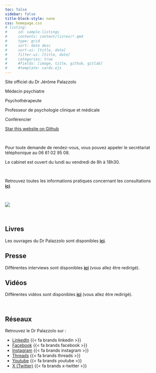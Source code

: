 ```yaml
---
toc: false
sidebar: false
title-block-style: none
css: homepage.css
# listing:
#     id: sample-listings
#     contents: content/livres/*.qmd
#     type: grid
#     sort: date desc
#     sort-ui: [title, date]
#     filter-ui: [title, date]
#     categories: true
#     #fields: [image, title, github, gitlab]
#     #template: cards.ejs
---
```


::: {#hero-banner .column-screen}

:::: {.grid .column-page}

::::: {.headline .g-col-lg-6 .g-col-12 .g-col-md-12}

:::::: h1
Site officiel du Dr Jérôme Palazzolo
::::::

:::::: h2
Médecin psychiatre

Psychothérapeute

Professeur de psychologie clinique et médicale

Conférencier
::::::

```{=html}
<a class="github-button" href="https://github.com/antoine-palazz/site-dr-palazzolo" data-icon="octicon-star" data-size="large" data-show-count="true" aria-label="Star this website on Github">Star this website on Github</a><script async defer src="https://buttons.github.io/buttons.js"></script>
```

<br>

Pour toute demande de rendez-vous, vous pouvez appeler le secrétariat téléphonique au 06 61 02 95 08.

Le cabinet est ouvert du lundi au vendredi de 8h à 18h30.

<br>

Retrouvez toutes les informations pratiques concernant les consultations **[ici](https://www.docteurjeromepalazzolo.fr/content/le_docteur/consultations.html)**.

<br>

:::::

::::: {.g-col-lg-6 .g-col-12 .g-col-md-12}
![](img/photo_profil.jpg)
:::::

::::

:::

<br>

## Livres

Les ouvrages du Dr Palazzolo sont disponibles **[ici](https://www.docteurjeromepalazzolo.fr/content/livres/)**.


## Presse

Différentes interviews sont disponibles **[ici](https://www.facebook.com/media/set/?set=a.10150356662827691&type=3)** (vous allez être redirigé).


## Vidéos

Différentes vidéos sont disponibles **[ici](https://www.youtube.com/channel/UCMF4Vhgt6gOYQaiE2jlKoHw)** (vous allez être redirigé).


<br>

## Réseaux

Retrouvez le Dr Palazzolo sur :


- [LinkedIn](https://www.linkedin.com/in/jerome-palazzolo/)  {{< fa brands linkedin >}}
- [Facebook](https://www.facebook.com/DrPalazzolo/)  {{< fa brands facebook >}}
- [Instagram](https://www.instagram.com/palazz06/)  {{< fa brands instagram >}}
- [Threads](https://www.threads.net/@palazz06)  {{< fa brands threads >}}
- [Youtube](https://www.youtube.com/channel/UCMF4Vhgt6gOYQaiE2jlKoHw)  {{< fa brands youtube >}}
- [X (Twitter)](https://twitter.com/palazz06)  {{< fa brands x-twitter >}}

<br>

<!--
## Livres

::: {#sample-listings}
:::
-->
